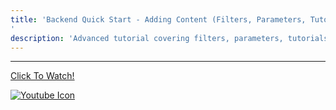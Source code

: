 ```yaml
---
title: 'Backend Quick Start - Adding Content (Filters, Parameters, Tutorials & Loading Screens)'
description: 'Advanced tutorial covering filters, parameters, tutorials, and loading screens configuration in Curator backend.'
---
```


---

[Click To Watch!](https://youtu.be/OrV07_E9DJ0)

[![Youtube Icon](https://curator.interworks.com/file/youtube-icon-svg)](https://youtu.be/OrV07_E9DJ0)
